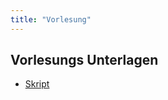 ```yaml
---
title: "Vorlesung"
---
```

<!--
Bei wichtigen Fragen bzgl. der Vorlesung wenden Sie sich bitte per Email an [Yannick Hoga](mailto:hogayannick@gmail.com?subject=%5BEidÖ%5D).
-->

## Vorlesungs Unterlagen

-   [Skript](https://github.com/jens-klenke/Desk_Stat_WiSe_22/raw/main/lecture/Folien-Deskriptive-Statistik_Kapitel_0-6.pdf)

<!--
-   [Altklausur](https://github.com/mca91/Eidoe22/raw/main/altklausur.pdf)

<!--
## Online-Companion (ITER)

[Link zum Online-Companion](https://www.econometrics-with-r.org/)
-->